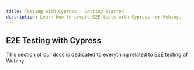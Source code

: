 ```yaml
---
title: Testing with Cypress - Getting Started
description: Learn how to create E2E tests with Cypress for Webiny.
---
```


## E2E Testing with Cypress

This section of our docs is dedicated to everything related to E2E testing of Webiny.
